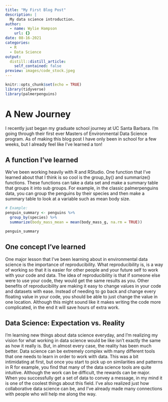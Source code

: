 ```yaml
---
title: "My First Blog Post"
description: |
  My data science introduction.
author:
  - name: Wylie Hampson
    url: {}
date: 08-16-2021
categories:
  - R
  - Data Science
output:
  distill::distill_article:
    self_contained: false
preview: images/code_stock.jpeg
---
```



```r
knitr::opts_chunk$set(echo = TRUE)
library(tidyverse)
library(palmerpenguins)
```

# A New Journey

I recently just began my graduate school journey at UC Santa Barbara. I'm going through their first ever Masters of Environmental Data Science program. As of making this blog post I have only been in school for a few weeks, but I already feel like I've learned a ton!

## A function I've learned

We've been working heavily with R and RStudio. One function that I've learned about that I think is so cool is the group_by() and summarize() functions. These functions can take a data set and make a summary table that groups it into sub groups. For example, in the classic palmerpenguins data, you can group the penguins by their species and then make a summary table to look at a variable such as mean body size.

```r
# Example:
penguin_summary <- penguins %>% 
  group_by(species) %>% 
  summarize(body_mass_mean = mean(body_mass_g, na.rm = TRUE))

penguin_summary
```

## One concept I've learned

One major lesson that I've been learning about in environmental data science is the importance of reproducibility. What reproducibility is, is a way of working so that it is easier for other people and your future self to work with your code and data. The idea of reproducibility is that if someone else were to use your code, they would get the same results as you. Other benefits of reproducibility are making it easy to change values in your code and datasets with ease. Instead of needing to go back and change every floating value in your code, you should be able to just change the value in one location. Although this might sound like it makes writing the code more complicated, in the end it will save hours of extra work.

## Data Science: Expectation vs. Reality

I'm learning new things about data science everyday, and I'm realizing my vision for what working in data science would be like isn't exactly the same as how it really is. But, in almost every case, the reality has been much better. Data science can be extremely complex with many different tools that one needs to learn in order to work with data. This was a bit intimidating at first, but once you start to pick up on similarities and patterns in R for example, you find that many of the data science tools are quite intuitive. Although the work can be difficult, the rewards can be major. When you successfully get a set of data to convey a message, in my mind it is one of the coolest things about this field. I've also realized just how collaborative data science can be, and I've already made many connections with people who will help me along the way. 










